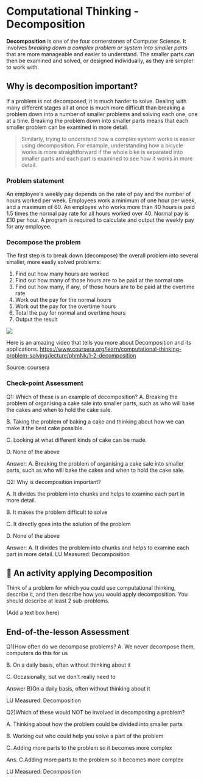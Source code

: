 # Computational Thinking - Decomposition

**Decomposition** is one of the four cornerstones of Computer Science. It involves *breaking down a complex problem or system into smaller parts* that are more manageable and easier to understand. The smaller parts can then be examined and solved, or designed individually, as they are simpler to work with.

## Why is decomposition important?
If a problem is not decomposed, it is much harder to solve. Dealing with many different stages all at once is much more difficult than breaking a problem down into a number of smaller problems and solving each one, one at a time. Breaking the problem down into smaller parts means that each smaller problem can be examined in more detail.

> Similarly, trying to understand how a complex system works is easier using decomposition. For example, understanding how a bicycle works is more straightforward if the whole bike is separated into smaller parts and each part is examined to see how it works in more detail.

### Problem statement
An employee's weekly pay depends on the rate of pay and the number of hours worked per week. Employees work a minimum of one hour per week, and a maximum of 60. An employee who works more than 40 hours is paid 1.5 times the normal pay rate for all hours worked over 40. Normal pay is £10 per hour. A program is required to calculate and output the weekly pay for any employee.

### Decompose the problem
The first step is to break down (decompose) the overall problem into several smaller, more easily solved problems:

1. Find out how many hours are worked
2. Find out how many of those hours are to be paid at the normal rate
3. Find out how many, if any, of those hours are to be paid at the overtime rate
4. Work out the pay for the normal hours
5. Work out the pay for the overtime hours
6. Total the pay for normal and overtime hours
7. Output the result

![](https://s3.ap-south-1.amazonaws.com/kalvi-education.github.io/problem-solving/compthink4.png)


Here is an amazing video that tells you more about Decomposition and its applications. 
https://www.coursera.org/learn/computational-thinking-problem-solving/lecture/phmNk/1-2-decomposition

Source: coursera

### Check-point Assessment

Q1: Which of these is an example of decomposition?
A. Breaking the problem of organising a cake sale into smaller parts, such as who will bake the cakes and when to hold the cake sale.

B. Taking the problem of baking a cake and thinking about how we can make it the best cake possible.

C. Looking at what different kinds of cake can be made.

D. None of the above

Answer: A. Breaking the problem of organising a cake sale into smaller parts, such as who will bake the cakes and when to hold the cake sale.


Q2: Why is decomposition important?

A. It divides the problem into chunks and helps to examine each part in more detail.

B. It makes the problem difficult to solve

C. It directly goes into the solution of the problem

D. None of the above

Answer: A. It divides the problem into chunks and helps to examine each part in more detail.
LU Measured: Decomposition


## :art: An activity applying Decomposition
Think of a problem for which you could use computational thinking, describe it, and then describe how you would apply decomposition. You should describe at least 2 sub-problems.

(Add a text box here)

## End-of-the-lesson Assessment

Q1)How often do we decompose problems?
A. We never decompose them, computers do this for us

B. On a daily basis, often without thinking about it

C. Occasionally, but we don't really need to

Answer B)On a daily basis, often without thinking about it

LU Measured: Decomposition


Q2)Which of these would NOT be involved in decomposing a problem?

A. Thinking about how the problem could be divided into smaller parts

B. Working out who could help you solve a part of the problem

C. Adding more parts to the problem so it becomes more complex

Ans. C.Adding more parts to the problem so it becomes more complex

LU Measured: Decomposition

